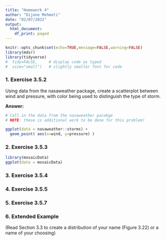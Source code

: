 ```yaml
---
title: "Homework 4"
author: "Dijone Mehmeti"
date: "02/07/2022"
output:
  html_document:
    df_print: paged
---
```


```r
knitr::opts_chunk$set(echo=TRUE,message=FALSE,warning=FALSE)
library(mdsr)
library(tidyverse)
#  tidy=FALSE,     # display code as typed
#  size="small")   # slightly smaller font for code
```


### 1. Exercise 3.5.2

Using data from the nasaweather package, create a scatterplot between wind and pressure, with color being used to distinguish the type of storm.

**Answer:**
```r
# Call in the data from the nasaweather pacakge
# NOTE: these is additional work to be done for this problem!

ggplot(data = nasaweather::storms) +
  geom_point( aes(x=wind, y=pressure) ) 
```

### 2. Exercise 3.5.3
```r
library(mosaicData)
ggplot(data = mosaicData)
```


### 3. Exercise 3.5.4

### 4. Exercise 3.5.5

### 5. Exercise 3.5.7

### 6. Extended Example 
(Read Section 3.3 to create a distribution of your name (Figure 3.22) or a name of your choosing)

